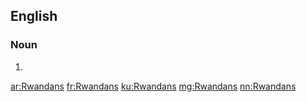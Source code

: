 ==English==

===Noun===
{{head|en|noun plural form}}

# {{plural of|Rwandan|lang=en}}

[[ar:Rwandans]]
[[fr:Rwandans]]
[[ku:Rwandans]]
[[mg:Rwandans]]
[[nn:Rwandans]]